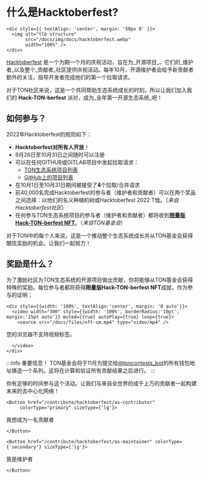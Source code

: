 
# 什么是Hacktoberfest?

```mdx-code-block
<div style={{ textAlign: 'center', margin: '50px 0' }}>
  <img alt="tlb structure"
       src="/docs/img/docs/hacktoberfest.webp"
       width="100%" />
</div>
```

[Hacktoberfest](https://hacktoberfest.digitalocean.com/) 是一个为期一个月的庆祝活动，旨在为_开源项目_、它们的_维护者_以及整个_贡献者_社区提供庆祝活动。每年10月，开源维护者会给予新贡献者额外的关注，指导开发者完成他们的第一个拉取请求。

对于TON社区来说，这是一个共同帮助生态系统成长的时刻，所以让我们加入我们的 **Hack-TON-berfest** 派对，成为_全年第一开源生态系统_吧！

## 如何参与？

2022年Hacktoberfest的规则如下：

- **Hacktoberfest对所有人开放**！
- 9月26日至10月31日之间随时可以注册
- 可以在任何GITHUB或GITLAB项目中发起拉取请求：
  - [TON生态系统项目列表](/hacktonberfest)
  - [GitHub上的项目列表](https://github.com/topics/hacktoberfest)
- 在10月1日至10月31日期间被接受了**4**个拉取/合并请求
- 前40,000名完成Hacktoberfest的参与者（维护者和贡献者）可以在两个奖品之间选择：以他们的名义种植的树或Hacktoberfest 2022 T恤。（_来自Hacktoberfest社区_）
- 任何参与TON生态系统项目的参与者（维护者和贡献者）都将收到[**限量版Hack-TON-berfest NFT**](#what-the-rewards)。（_来自TON基金会_）

对于TON中的每个人来说，这是一个推动整个生态系统成长并从TON基金会获得酷炫奖励的机会。让我们一起努力！

## 奖励是什么？

为了激励社区为TON生态系统的开源项目做出贡献，你将能够从TON基金会获得特殊的奖励。每位参与者都将获得**限量版Hack-TON-berfest NFT**成就，作为参与的证明：

```mdx-code-block
<div style={{width: '100%', textAlign:'center', margin: '0 auto'}}>
  <video width="300" style={{width: '100%', borderRadius:'10pt', margin:'15pt auto'}} muted={true} autoPlay={true} loop={true}>
    <source src="/docs/files/nft-sm.mp4" type="video/mp4" />
```

您的浏览器不支持视频标签。

```mdx-code-block
  </video>
</div>
```

:::info 重要信息！
TON基金会将于11月为提交给[@toncontests_bot](https://t.me/toncontests_bot)的所有钱包地址铸造一个系列。这将在计算和验证所有贡献结果之后进行。
:::

你有足够的时间参与这个活动。让我们与来自全世界的成千上万的贡献者一起构建未来的去中心化网络！

```mdx-code-block
<Button href="/contribute/hacktoberfest/as-contributor"
     colorType="primary" sizeType={'lg'}>
```

我想成为一名贡献者

```mdx-code-block
</Button>
```

```mdx-code-block
<Button href="/contribute/hacktoberfest/as-maintainer" colorType={'secondary'} sizeType={'lg'}>
```

我是维护者

```mdx-code-block
</Button>
```
